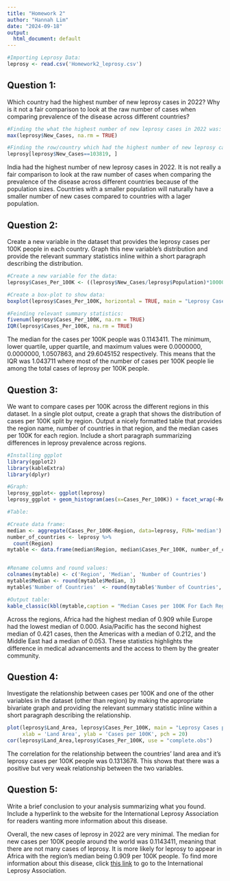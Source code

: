 ---
title: "Homework 2"
author: "Hannah Lim"
date: "2024-09-18"
output:
  html_document: default
---

``` {r}
#Importing Leprosy Data:
leprosy <- read.csv('Homework2_leprosy.csv')
```


## Question 1:
Which country had the highest number of new leprosy cases in 2022? Why is it not a fair comparison to look at the raw number of cases when comparing prevalence of the disease across different countries?

```{r}
#Finding the what the highest number of new leprosy cases in 2022 was:
max(leprosy$New_Cases, na.rm = TRUE)

#Finding the row/country which had the highest number of new leprosy cases in 2022:
leprosy[leprosy$New_Cases==103819, ]
```
India had the highest number of new leprosy cases in 2022. It is not really a fair comparison to look at the raw number of cases when comparing the prevalence of the disease across different countries because of the population sizes. Countries with a smaller population will naturally have a smaller number of new cases compared to countries with a lager population.

## Question 2:
Create a new variable in the dataset that provides the leprosy cases per 100K people in each country. Graph this new variable’s distribution and provide the relevant summary statistics inline within a short paragraph describing the distribution.

``` {r}
#Create a new variable for the data:
leprosy$Cases_Per_100K <- ((leprosy$New_Cases/leprosy$Population)*100000)

#Create a box-plot to show data:
boxplot(leprosy$Cases_Per_100K, horizontal = TRUE, main = "Leprosy Cases per 100K People", xlab = "Number of Cases (#)", pch = 20)

#Feinding relevant summary statistics:
fivenum(leprosy$Cases_Per_100K, na.rm = TRUE)
IQR(leprosy$Cases_Per_100K, na.rm = TRUE)
```

The median for the cases per 100K people was 0.1143411. The minimum, lower quartile, upper quartile, and maximum values were 0.0000000, 0.0000000, 1.0507863, and 29.6045152 respectively. This means that the IQR was 1.043711 where most of the number of cases per 100K people lie among the total cases of leprosy per 100K people.

## Question 3:
We want to compare cases per 100K across the different regions in this dataset.  In a single plot output, create a graph that shows the distribution of cases per 100K split by region. Output a nicely formatted table that provides the region name, number of countries in that region, and the median cases per 100K for each region.  Include a short paragraph summarizing differences in leprosy prevalence across regions.

```{r}
#Installing ggplot
library(ggplot2)
library(kableExtra)
library(dplyr)

#Graph:
leprosy_ggplot<- ggplot(leprosy)
leprosy_ggplot + geom_histogram(aes(x=Cases_Per_100K)) + facet_wrap(~Region)

#Table:

#Create data frame:
median <- aggregate(Cases_Per_100K~Region, data=leprosy, FUN='median')
number_of_countries <- leprosy %>%
  count(Region)
mytable <- data.frame(median$Region, median$Cases_Per_100K, number_of_countries$n)


#Rename columns and round values:
colnames(mytable) <- c('Region', 'Median', 'Number of Countries')
mytable$Median <- round(mytable$Median, 3)
mytable$'Number of Countries'  <- round(mytable$'Number of Countries', 3)

#Output table:
kable_classic(kbl(mytable,caption = "Median Cases per 100K For Each Region"),full_width = FALSE)
```

Across the regions, Africa had the highest median of 0.909 while Europe had the lowest median of 0.000. Asia/Pacific has the second highest median of 0.421 cases, then the Americas with a median of 0.212, and the Middle East had a median of 0.053. These statistics highlights the difference in medical advancements and the access to them by the greater community.

## Question 4:
Investigate the relationship between cases per 100K and one of the other variables in the dataset (other than region) by making the appropriate bivariate graph and providing the relevant summary statistic inline within a short paragraph describing the relationship.

```{r}
plot(leprosy$Land_Area, leprosy$Cases_Per_100K, main = "Leprosy Cases per 100K vs Land Area", 
     xlab = 'Land Area', ylab = 'Cases per 100K', pch = 20)
cor(leprosy$Land_Area,leprosy$Cases_Per_100K, use = "complete.obs")
```
The correlation for the relationship between the countries' land area and it's leprosy cases per 100K people was 0.1313678. This shows that there was a positive but very weak relationship between the two variables.

## Question 5:
Write a brief conclusion to your analysis summarizing what you found. Include a hyperlink to the website for the International Leprosy Association for readers wanting more information about this disease.

Overall, the new cases of leprosy in 2022 are very minimal. The median for new cases per 100K people around the world was 0.1143411, meaning that there are not many cases of leprosy. It is more likely for leprosy to appear in Africa with the region's median being 0.909 per 100K people.
To find more information about this disease, click [this link](https://leprosyhistory.org/) to go to the International Leprosy Association.